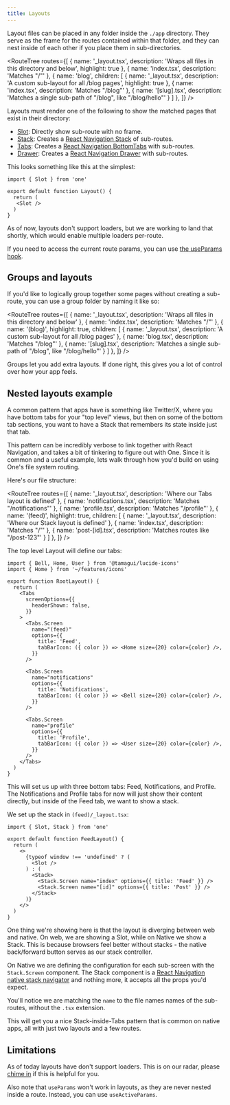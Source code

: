 ```yaml
---
title: Layouts
---
```


Layout files can be placed in any folder inside the `./app` directory. They serve as the frame for the routes contained within that folder, and they can nest inside of each other if you place them in sub-directories.

<RouteTree
  routes={[
    { name: '_layout.tsx', description: 'Wraps all files in this directory and below', highlight: true },
    { name: 'index.tsx', description: 'Matches "/"' },
    { name: 'blog', children: [
      { name: '_layout.tsx', description: 'A custom sub-layout for all /blog pages', highlight: true },
      { name: 'index.tsx', description: 'Matches "/blog"' },
      { name: '[slug].tsx', description: 'Matches a single sub-path of "/blog", like "/blog/hello"' }
    ] },
  ]}
/>

Layouts must render one of the following to show the matched pages that exist in their directory:

- [Slot](/docs/components-Slot): Directly show sub-route with no frame.
- [Stack](/docs/components-Stack): Creates a [React Navigation Stack](https://reactnavigation.org/docs/stack-navigator/) of sub-routes.
- [Tabs](/docs/components-Tabs): Creates a [React Navigation BottomTabs](https://reactnavigation.org/docs/bottom-tab-navigator) with sub-routes.
- [Drawer](/docs/components-Drawer): Creates a [React Navigation Drawer](https://reactnavigation.org/docs/drawer-navigator) with sub-routes.

This looks something like this at the simplest:

```tsx fileName=app/_layout.tsx
import { Slot } from 'one'

export default function Layout() {
  return (
   <Slot />
  )
}
```

As of now, layouts don't support loaders, but we are working to land that shortly, which would enable multiple loaders per-route.

If you need to access the current route params, you can use [the useParams hook](/hooks-useParams).

## Groups and layouts

If you'd like to logically group together some pages without creating a sub-route, you can use a group folder by naming it like so:

<RouteTree
  routes={[
    { name: '_layout.tsx', description: 'Wraps all files in this directory and below' },
    { name: 'index.tsx', description: 'Matches "/"' },
    { name: '(blog)', highlight: true, children: [
      { name: '_layout.tsx', description: 'A custom sub-layout for all /blog pages' },
      { name: 'blog.tsx', description: 'Matches "/blog"' },
      { name: '[slug].tsx', description: 'Matches a single sub-path of "/blog", like "/blog/hello"' }
    ] },
  ]}
/>

Groups let you add extra layouts. If done right, this gives you a lot of control over how your app feels.

## Nested layouts example

A common pattern that apps have is something like Twitter/X, where you have bottom tabs for your "top level" views, but then on some of the bottom tab sections, you want to have a Stack that remembers its state inside just that tab.

This pattern can be incredibly verbose to link together with React Navigation, and takes a bit of tinkering to figure out with One. Since it is common and a useful example, lets walk through how you'd build on using One's file system routing.

Here's our file structure:

<RouteTree
  routes={[
    { name: '_layout.tsx', description: 'Where our Tabs layout is defined' },
    { name: 'notifications.tsx', description: 'Matches "/notifications"' },
    { name: 'profile.tsx', description: 'Matches "/profile"' },
    { name: '(feed)', highlight: true, children: [
      { name: '_layout.tsx', description: 'Where our Stack layout is defined' },
      { name: 'index.tsx', description: 'Matches "/"' },
      { name: 'post-[id].tsx', description: 'Matches routes like "/post-123"' }
    ] },
  ]}
/>

The top level Layout will define our tabs:

```tsx fileName=app/_layout.tsx
import { Bell, Home, User } from '@tamagui/lucide-icons'
import { Home } from '~/features/icons'

export function RootLayout() {
  return (
    <Tabs
      screenOptions={{
        headerShown: false,
      }}
    >
      <Tabs.Screen
        name="(feed)"
        options={{
          title: 'Feed',
          tabBarIcon: ({ color }) => <Home size={20} color={color} />,
        }}
      />

      <Tabs.Screen
        name="notifications"
        options={{
          title: 'Notifications',
          tabBarIcon: ({ color }) => <Bell size={20} color={color} />,
        }}
      />

      <Tabs.Screen
        name="profile"
        options={{
          title: 'Profile',
          tabBarIcon: ({ color }) => <User size={20} color={color} />,
        }}
      />
    </Tabs>
  )
}
```

This will set us up with three bottom tabs: Feed, Notifications, and Profile. The Notifications and Profile tabs for now will just show their content directly, but inside of the Feed tab, we want to show a stack.

We set up the stack in `(feed)/_layout.tsx`:

```tsx fileName=(feed)/_layout.tsx
import { Slot, Stack } from 'one'

export default function FeedLayout() {
  return (
    <>
      {typeof window !== 'undefined' ? (
        <Slot />
      ) : (
        <Stack>
          <Stack.Screen name="index" options={{ title: 'Feed' }} />
          <Stack.Screen name="[id]" options={{ title: 'Post' }} />
        </Stack>
      )}
    </>
  )
}
```

One thing we're showing here is that the layout is diverging between web and native. On web, we are showing a Slot, while on Native we show a Stack. This is because browsers feel better without stacks - the native back/forward button serves as our stack controller.

On Native we are defining the configuration for each sub-screen with the `Stack.Screen` component. The Stack component is a [React Navigation native stack navigator](https://reactnavigation.org/docs/native-stack-navigator/) and nothing more, it accepts all the props you'd expect.

You'll notice we are matching the `name` to the file names names of the sub-routes, without the `.tsx` extension.

This will get you a nice Stack-inside-Tabs pattern that is common on native apps, all with just two layouts and a few routes.


## Limitations

As of today layouts have don't support loaders. This is on our radar, please [chime in](https://github.com/onejs/one/discussions/376) if this is helpful for you.

Also note that `useParams` won't work in layouts, as they are never nested inside a route. Instead, you can use `useActiveParams`.
